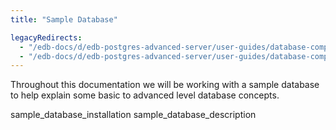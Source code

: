 ```yaml
---
title: "Sample Database"

legacyRedirects:
  - "/edb-docs/d/edb-postgres-advanced-server/user-guides/database-compatibility-for-oracle-developers-guide/13/sample_database.html"
  - "/edb-docs/d/edb-postgres-advanced-server/user-guides/database-compatibility-for-oracle-developers-guide/latest/sample_database.html"
---
```


<div id="sample_database" class="registered_link"></div>

Throughout this documentation we will be working with a sample database to help explain some basic to advanced level database concepts.

<div class="toctree" maxdepth="3">

sample_database_installation sample_database_description

</div>
